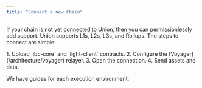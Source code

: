 ```yaml
---
title: "Connect a new Chain"
---
```




If your chain is not yet [connected to Union](/protocol/chains/overview/), then you can permissionlessly add support. Union supports L1s, L2s, L3s, and Rollups. The steps to connect are simple:

<Steps>
1. Upload `ibc-core` and `light-client` contracts.
2. Configure the [Voyager](/architecture/voyager) relayer.
3. Open the connection.
4. Send assets and data.
</Steps>

We have guides for each execution environment:


<LinkCard
  title="EVM"
  href="/connect/new-chain/evm"
  description="Connect a new EVM chain."
/>

<LinkCard
  title="CosmWasm"
  href="/connect/new-chain/cosmwasm"
  description="Connect a new CosmWasm chain."
/>

<LinkCard
  title="Move"
  href="/connect/new-chain/move"
  description="Connect a new Move chain."
/>
